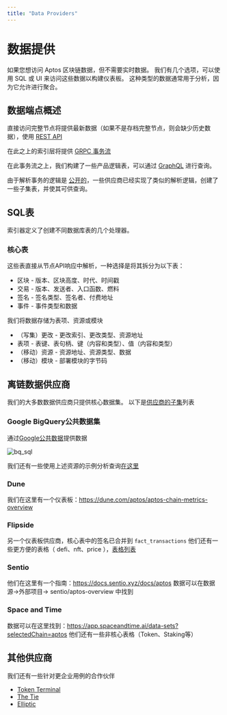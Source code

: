 ```yaml
---
title: "Data Providers"
---
```


# 数据提供

如果您想访问 Aptos 区块链数据，但不需要实时数据。
我们有几个选项，可以使用 SQL 或 UI 来访问这些数据以构建仪表板。
这种类型的数据通常用于分析，因为它允许进行聚合。

## 数据端点概述

直接访问完整节点将提供最新数据（如果不是存档完整节点，则会缺少历史数据），使用 [REST API](/apis#aptos-fullnode)

在此之上的索引层将提供 [GRPC 事务流](../indexer/txn-stream/aptos-hosted-txn-stream)

在此事务流之上，我们构建了一些产品逻辑表，可以通过 [GraphQL](../indexer/) 进行查询。

由于解析事务的逻辑是 [公开的](https://github.com/aptos-labs/aptos-indexer-processors)，一些供应商已经实现了类似的解析逻辑，创建了一些子集表，并使其可供查询。

## SQL表

索引器定义了创建不同数据库表的几个处理器。

### 核心表

这些表直接从节点API响应中解析，一种选择是将其拆分为以下表：

- 区块 - 版本、区块高度、时代、时间戳
- 交易 - 版本、发送者、入口函数、燃料
- 签名 - 签名类型、签名者、付费地址
- 事件 - 事件类型和数据

我们将数据存储为表项、资源或模块

- （写集）更改 - 更改索引、更改类型、资源地址
- 表项 - 表键、表句柄、键（内容和类型）、值（内容和类型）
- （移动）资源 - 资源地址、资源类型、数据
- （移动）模块 - 部署模块的字节码

## 离链数据供应商

我们的大多数数据供应商只提供核心数据集。
以下是[供应商的子集](https://aptosfoundation.org/currents/aptos-on-chain-data-capabilities-with-dune-nansen-and-other-providers)列表

### Google BigQuery公共数据集

通过[Google公共数据](https://console.cloud.google.com/marketplace/product/bigquery-public-data/crypto-aptos-mainnet-us)提供数据

![bq_sql](/screenshots/bq_sql.png)

我们还有一些使用上述资源的示例分析查询[在这里](https://github.com/aptos-labs/explorer/tree/main/analytics)

### Dune

我们在这里有一个仪表板：https://dune.com/aptos/aptos-chain-metrics-overview

### Flipside

另一个仪表板供应商，核心表中的签名已合并到 `fact_transactions`
他们还有一些更方便的表格（ defi、nft、price ），[表格列表](https://flipsidecrypto.github.io/aptos-models/#!/overview)

### Sentio

他们在这里有一个指南：https://docs.sentio.xyz/docs/aptos
数据可以在数据源->外部项目-> sentio/aptos-overview 中找到

### Space and Time

数据可以在这里找到：https://app.spaceandtime.ai/data-sets?selectedChain=aptos
他们还有一些非核心表格（Token、Staking等）

## 其他供应商

我们还有一些针对更企业用例的合作伙伴

- [Token Terminal](https://tokenterminal.com/resources/articles/aptos-data-partnership)
- [The Tie](https://www.thetie.io/insights/news/introducing-aptos-ecosystem-dashboard-and-on-chain-data/)
- [Elliptic](https://www.elliptic.co/media-center/elliptic-partners-with-aptos-foundation-as-a-data-integration-provider-to-offer-compliance-screening-and-risk-services-for-aptos-network)

